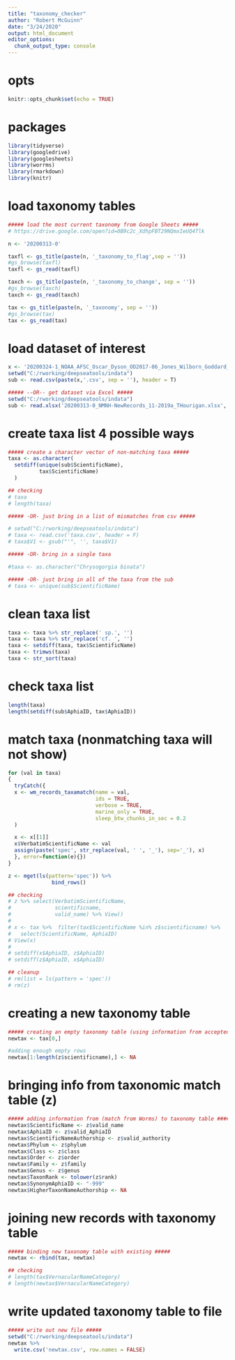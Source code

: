 ```yaml
---
title: "taxonomy_checker"
author: "Robert McGuinn"
date: "3/24/2020"
output: html_document
editor_options: 
  chunk_output_type: console
---
```

# opts

```r
knitr::opts_chunk$set(echo = TRUE)
```

# packages

```r
library(tidyverse)
library(googledrive)
library(googlesheets)
library(worrms)
library(rmarkdown)
library(knitr)
```

# load taxonomy tables

```r
##### load the most current taxonomy from Google Sheets #####
# https://drive.google.com/open?id=0B9c2c_XdhpFBT29NQmxIeUQ4Tlk

n <- '20200313-0'

taxfl <- gs_title(paste(n, '_taxonomy_to_flag',sep = ''))
#gs_browse(taxfl)
taxfl <- gs_read(taxfl)

taxch <- gs_title(paste(n, '_taxonomy_to_change', sep = ''))
#gs_browse(taxch)
taxch <- gs_read(taxch)

tax <- gs_title(paste(n, '_taxonomy', sep = ''))
#gs_browse(tax)
tax <- gs_read(tax)
```

# load dataset of interest 

```r
x <- '20200324-1_NOAA_AFSC_Oscar_Dyson_OD2017-06_Jones_Wilborn_Goddard_2017_2017'
setwd("C:/rworking/deepseatools/indata")
sub <- read.csv(paste(x,'.csv', sep = ''), header = T) 

##### --OR-- get dataset via Excel #####
setwd("C:/rworking/deepseatools/indata")
sub <- read.xlsx('20200313-0_NMNH-NewRecords_11-2019a_THourigan.xlsx', sheet = 1)
```

# create taxa list 4 possible ways

```r
##### create a character vector of non-matching taxa #####
taxa <- as.character(
  setdiff(unique(sub$ScientificName),
          tax$ScientificName)
  )

## checking
# taxa
# length(taxa)

##### -OR- just bring in a list of mismatches from csv #####

# setwd("C:/rworking/deepseatools/indata")
# taxa <- read.csv('taxa.csv', header = F)
# taxa$V1 <- gsub("'", '', taxa$V1)

##### -OR- bring in a single taxa

#taxa <- as.character("Chrysogorgia binata")

##### -OR- just bring in all of the taxa from the sub
# taxa <- unique(sub$ScientificName)
```

# clean taxa list 

```r

taxa <- taxa %>% str_replace(' sp.', '')
taxa <- taxa %>% str_replace('cf. ', '')
taxa <- setdiff(taxa, tax$ScientificName)
taxa <- trimws(taxa)
taxa <- str_sort(taxa)

```

# check taxa list 

```r

length(taxa)
length(setdiff(sub$AphiaID, tax$AphiaID))

```

# match taxa (nonmatching taxa will not show)

```r

for (val in taxa)
{
  tryCatch({
  x <- wm_records_taxamatch(name = val,
                            ids = TRUE,
                            verbose = TRUE,
                            marine_only = TRUE,
                            sleep_btw_chunks_in_sec = 0.2
  )

  x <- x[[1]]
  x$VerbatimScientificName <- val
  assign(paste('spec', str_replace(val, ' ', '_'), sep='_'), x)
  }, error=function(e){})
}

z <- mget(ls(pattern='spec')) %>%
              bind_rows()

## checking
# z %>% select(VerbatimScientificName,
#              scientificname,
#              valid_name) %>% View()
# 
# x <- tax %>%  filter(tax$ScientificName %in% z$scientificname) %>% 
#   select(ScientificName, AphiaID)
# View(x)
# 
# setdiff(x$AphiaID, z$AphiaID)
# setdiff(z$AphiaID, x$AphiaID)

## cleanup
# rm(list = ls(pattern = 'spec'))
# rm(z)


```

# creating a new taxonomy table

```r

##### creating an empty taxonomy table (using information from accepted names) to populate (output: newtax_un) #####
newtax <- tax[0,]

#adding enough empty rows
newtax[1:length(z$scientificname),] <- NA

```

# bringing info from taxonomic match table (z)

```r

##### adding information from (match from Worms) to taxonomy table #####
newtax$ScientificName <- z$valid_name
newtax$AphiaID <- z$valid_AphiaID
newtax$ScientificNameAuthorship <- z$valid_authority
newtax$Phylum <- z$phylum
newtax$Class <- z$class
newtax$Order <- z$order
newtax$Family <- z$family
newtax$Genus <- z$genus
newtax$TaxonRank <- tolower(z$rank)
newtax$SynonymAphiaID <- "-999"
newtax$HigherTaxonNameAuthorship <- NA

```

# joining new records with taxonomy table 

```r

##### binding new taxonomy table with existing #####
newtax <- rbind(tax, newtax)

## checking
# length(tax$VernacularNameCategory)
# length(newtax$VernacularNameCategory)

```

# write updated taxonomy table to file

```r

##### write out new file #####
setwd("C:/rworking/deepseatools/indata")
newtax %>%
  write.csv('newtax.csv', row.names = FALSE)

```






